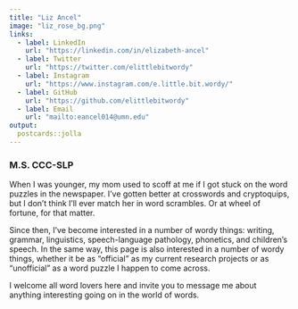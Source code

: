 ```yaml
---
title: "Liz Ancel"
image: "liz_rose_bg.png"
links:
  - label: LinkedIn
    url: "https://linkedin.com/in/elizabeth-ancel"
  - label: Twitter
    url: "https://twitter.com/elittlebitwordy"
  - label: Instagram
    url: "https://www.instagram.com/e.little.bit.wordy/" 
  - label: GitHub
    url: "https://github.com/elittlebitwordy"
  - label: Email
    url: "mailto:eancel014@umn.edu"
output:
  postcards::jolla
---
```

 
### M.S. CCC-SLP

When I was younger, my mom used to scoff at me if I got stuck on the word puzzles in the newspaper. I've gotten better at crosswords and cryptoquips, but I don't think I'll ever match her in word scrambles. Or at wheel of fortune, for that matter. 

Since then, I've become interested in a number of wordy things: writing, grammar, linguistics, speech-language pathology, phonetics, and children's speech. In the same way, this page is also interested in a number of wordy things, whether it be as "official" as my current research projects or as "unofficial" as a word puzzle I happen to come across. 

I welcome all word lovers here and invite you to message me about anything interesting going on in the world of words. 
